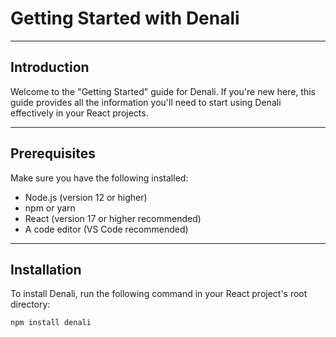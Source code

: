
<Meta title="Denali/Getting Started" />

# Getting Started with Denali

---

## Introduction

Welcome to the "Getting Started" guide for Denali. If you're new here, this guide provides all the information you'll need to start using Denali effectively in your React projects.

---

## Prerequisites

Make sure you have the following installed:

- Node.js (version 12 or higher)
- npm or yarn
- React (version 17 or higher recommended)
- A code editor (VS Code recommended)

---

## Installation

To install Denali, run the following command in your React project's root directory:

```bash
npm install denali
```
